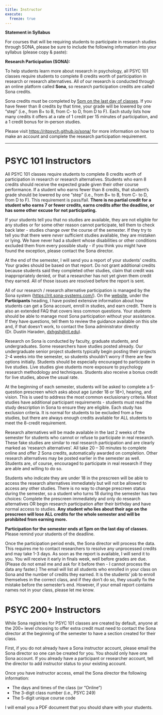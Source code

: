 ```yaml
---
title: Instructor
execute:
  freeze: true
---
```


**Statement in Syllabus**

For courses that will be requiring students to participate in research studies through SONA, please be sure to include the following information into your syllabus (please copy & paste):

**Research Participation (SONA):**

To help students learn more about research in psychology, all PSYC 101 classes require students to complete 8 credits worth of participation in research or research alternatives. All of our research is conducted through an online platform called **Sona**, so research participation credits are called Sona credits.

Sona credits must be completed by [5pm on the last day of classes]{.underline}. If you have fewer than 8 credits by that time, your grade will be lowered by one "step" (i.e., from B+ to B, from C- to D, from D to F). Each study lists how many credits it offers at a rate of 1 credit per 15 minutes of participation, and a 1 credit bonus for in-person studies.

Please visit <https://ritpsych.github.io/sona/> for more information on how to make an account and complete the research participation requirement.

------------------------------------------------------------------------

# PSYC 101 Instructors


All PSYC 101 classes require students to complete 8 credits worth of participation in research or research alternatives. Students who earn 8 credits should receive the expected grade given their other course performance. If a student who earns fewer than 8 credits, that student's grade should be lowered by one "step" (i.e., from B+ to B, from C- to D, from D to F). This requirement is pass/fail. **There is no partial credit for a student who earns 7 or fewer credits, earns credits after the deadline, or has some other excuse for not participating.**

If your students tell you that no studies are available, they are not eligible for any studies or for some other reason cannot participate, tell them to check back later - studies change over the course of the semester. If they try to tell you that there were *never* sufficient studies available, they are mistaken or lying. We have never had a student whose disabilities or other conditions excluded them from every possible study - if you think you might have found the exception, please contact the Sona director.

At the end of the semester, I will send you a report of your students' credits. Your grades should be based on that report. Do not grant additional credits because students said they completed other studies, claim that credit was inappropriately denied, or that a researcher has not yet given them credit they earned. All of those issues are resolved before the report is sent.

All of our research / research alternative participation is managed by the Sona system (<https://rit.sona-systems.com/>). On the [website](https://people.rit.edu/amsgss), under the **Participants** heading, I have posted extensive information about how students can get a Sona account, enroll in studies, and earn credit. There is also an extended FAQ that covers less common questions. Your students should be able to manage most Sona participation without your assistance. If they have questions, tell them to review the guidance available on this site and, if that doesn’t work, to contact the Sona administrator directly (Dr. Dustin Haraden, [dxhgsh\@rit.edu](mailto: dxhgsh@rit.edu)).

Research on Sona is conducted by faculty, graduate students, and undergraduates. Some researchers have studies posted already. Our undergraduate senior project students typically begin posting their projects 2-4 weeks into the semester, so students shouldn’t worry if there are few options initially. Students should be especially encouraged to participate in live studies. Live studies give students more exposure to psychology research methodology and techniques. Students also receive a bonus credit for live studies, above the usual rate.

At the beginning of each semester, students will be asked to complete a 5-question prescreen which asks about age (under 18 or 18+), hearing, and vision. This is used to address the most common exclusionary criteria. Most studies have additional participant requirements - students must read the study description in Sona to ensure they are eligible. Each study has exclusion criteria. It is normal for students to be excluded from a few studies, but there are always enough credits available for ALL students to meet the 8-credit requirement.

Research alternatives will be made available in the last 2 weeks of the semester for students who cannot or refuse to participate in real research. These fake studies are similar to real research participation and are clearly marked as ‘research alternatives’. All take 20 – 30 minutes to complete online and offer 2 Sona credits, automatically awarded on completion. Other research alternatives may be posted earlier in the semester as well. Students are, of course, encouraged to participate in real research if they are able and willing to do so.

Students who indicate they are under 18 in the prescreen will be able to access the research alternatives immediately but will not be allowed to access any other studies. There is no way to change prescreen status during the semester, so a student who turns 18 during the semester has two choices: Complete the prescreen immediately and only do research alternatives OR begin research participation after their birthday and have normal access to studies. **Any student who lies about their age on the prescreen will lose ALL credits for the whole semester and will be prohibited from earning more.**

**Participation for the semester ends at 5pm on the last day of classes.** Please remind your students of the deadline.

Once the participation period ends, the Sona director will process the data. This requires me to contact researchers to resolve any unprocessed credits and may take 1-3 days. As soon as the report is available, I will send it to you. You will receive it early in finals week, well before grades are due. (Please do not email me and ask for it before then - I cannot process the data any faster.) The email will list all students who enrolled in your class on Sona and the number of credits they earned. It is the students’ job to enroll themselves in the correct class, and if they don’t do so, they usually fix the mistake before the semester’s end. However, if your email report contains names not in your class, please let me know.

# PSYC 200+ Instructors

While Sona registries for PSYC 101 classes are created by default, anyone at the 200+ level choosing to offer extra credit must need to contact the Sona director at the beginning of the semester to have a section created for their class.

First, if you do not already have a Sona instructor account, please email the Sona director so one can be created for you. You should only have one Sona account. If you already have a participant or researcher account, tell the director to add instructor status to your existing account.

Once you have instructor access, email the Sona director the following information:

- The days and times of the class (or "Online")
- The 3-digit class number (i.e., PSYC 249)
- The 5-digit unique course code


I will email you a PDF document that you should share with your students.
